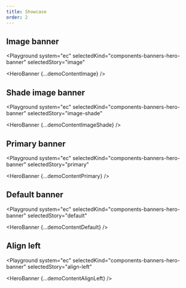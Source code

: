 ```yaml
---
title: Showcase
order: 2
---
```




## Image banner

<Playground
  system="ec"
  selectedKind="components-banners-hero-banner"
  selectedStory="image"
>
  <HeroBanner {...demoContentImage} />
</Playground>

## Shade image banner

<Playground
  system="ec"
  selectedKind="components-banners-hero-banner"
  selectedStory="image-shade"
>
  <HeroBanner {...demoContentImageShade} />
</Playground>

## Primary banner

<Playground
  system="ec"
  selectedKind="components-banners-hero-banner"
  selectedStory="primary"
>
  <HeroBanner {...demoContentPrimary} />
</Playground>

## Default banner

<Playground
  system="ec"
  selectedKind="components-banners-hero-banner"
  selectedStory="default"
>
  <HeroBanner {...demoContentDefault} />
</Playground>

## Align left

<Playground
  system="ec"
  selectedKind="components-banners-hero-banner"
  selectedStory="align-left"
>
  <HeroBanner {...demoContentAlignLeft} />
</Playground>
